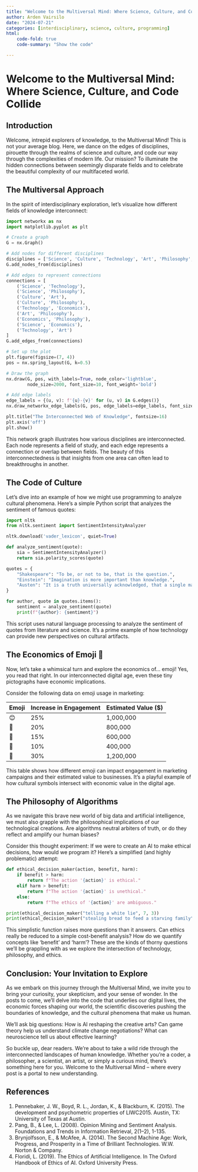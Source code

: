 ```yaml
---
title: "Welcome to the Multiversal Mind: Where Science, Culture, and Code Collide"
author: Arden Vairsilo
date: "2024-07-21"
categories: [interdisciplinary, science, culture, programming]
html:
    code-fold: true
    code-summary: "Show the code"

---
```


# Welcome to the Multiversal Mind: Where Science, Culture, and Code Collide

## Introduction

Welcome, intrepid explorers of knowledge, to the Multiversal Mind! This is not your average blog. Here, we dance on the edges of disciplines, pirouette through the realms of science and culture, and code our way through the complexities of modern life. Our mission? To illuminate the hidden connections between seemingly disparate fields and to celebrate the beautiful complexity of our multifaceted world.

## The Multiversal Approach

In the spirit of interdisciplinary exploration, let's visualize how different fields of knowledge interconnect:

```python
import networkx as nx
import matplotlib.pyplot as plt

# Create a graph
G = nx.Graph()

# Add nodes for different disciplines
disciplines = ['Science', 'Culture', 'Technology', 'Art', 'Philosophy', 'Economics']
G.add_nodes_from(disciplines)

# Add edges to represent connections
connections = [
    ('Science', 'Technology'),
    ('Science', 'Philosophy'),
    ('Culture', 'Art'),
    ('Culture', 'Philosophy'),
    ('Technology', 'Economics'),
    ('Art', 'Philosophy'),
    ('Economics', 'Philosophy'),
    ('Science', 'Economics'),
    ('Technology', 'Art')
]
G.add_edges_from(connections)

# Set up the plot
plt.figure(figsize=(7, 4))
pos = nx.spring_layout(G, k=0.5)

# Draw the graph
nx.draw(G, pos, with_labels=True, node_color='lightblue', 
        node_size=2000, font_size=10, font_weight='bold')

# Add edge labels
edge_labels = {(u, v): f'{u}-{v}' for (u, v) in G.edges()}
nx.draw_networkx_edge_labels(G, pos, edge_labels=edge_labels, font_size=8)

plt.title("The Interconnected Web of Knowledge", fontsize=16)
plt.axis('off')
plt.show()
```

This network graph illustrates how various disciplines are interconnected. Each node represents a field of study, and each edge represents a connection or overlap between fields. The beauty of this interconnectedness is that insights from one area can often lead to breakthroughs in another.

## The Code of Culture

Let's dive into an example of how we might use programming to analyze cultural phenomena. Here's a simple Python script that analyzes the sentiment of famous quotes:

```python
import nltk
from nltk.sentiment import SentimentIntensityAnalyzer

nltk.download('vader_lexicon', quiet=True)

def analyze_sentiment(quote):
    sia = SentimentIntensityAnalyzer()
    return sia.polarity_scores(quote)

quotes = {
    "Shakespeare": "To be, or not to be, that is the question.",
    "Einstein": "Imagination is more important than knowledge.",
    "Austen": "It is a truth universally acknowledged, that a single man in possession of a good fortune, must be in want of a wife."
}

for author, quote in quotes.items():
    sentiment = analyze_sentiment(quote)
    print(f"{author}: {sentiment}")
```

This script uses natural language processing to analyze the sentiment of quotes from literature and science. It's a prime example of how technology can provide new perspectives on cultural artifacts.

## The Economics of Emoji 💸

Now, let's take a whimsical turn and explore the economics of... emoji! Yes, you read that right. In our interconnected digital age, even these tiny pictographs have economic implications.

Consider the following data on emoji usage in marketing:

| Emoji | Increase in Engagement | Estimated Value ($) |
|-------|------------------------|----------------------|
| 😊    | 25%                    | 1,000,000            |
| 🎉    | 20%                    | 800,000              |
| 💪    | 15%                    | 600,000              |
| 🍕    | 10%                    | 400,000              |
| 🚀    | 30%                    | 1,200,000            |

This table shows how different emoji can impact engagement in marketing campaigns and their estimated value to businesses. It's a playful example of how cultural symbols intersect with economic value in the digital age.

## The Philosophy of Algorithms

As we navigate this brave new world of big data and artificial intelligence, we must also grapple with the philosophical implications of our technological creations. Are algorithms neutral arbiters of truth, or do they reflect and amplify our human biases?

Consider this thought experiment: If we were to create an AI to make ethical decisions, how would we program it? Here's a simplified (and highly problematic) attempt:

```python
def ethical_decision_maker(action, benefit, harm):
    if benefit > harm:
        return f"The action '{action}' is ethical."
    elif harm > benefit:
        return f"The action '{action}' is unethical."
    else:
        return f"The ethics of '{action}' are ambiguous."

print(ethical_decision_maker("telling a white lie", 7, 3))
print(ethical_decision_maker("stealing bread to feed a starving family", 8, 8))
```

This simplistic function raises more questions than it answers. Can ethics really be reduced to a simple cost-benefit analysis? How do we quantify concepts like 'benefit' and 'harm'? These are the kinds of thorny questions we'll be grappling with as we explore the intersection of technology, philosophy, and ethics.

## Conclusion: Your Invitation to Explore

As we embark on this journey through the Multiversal Mind, we invite you to bring your curiosity, your skepticism, and your sense of wonder. In the posts to come, we'll delve into the code that underlies our digital lives, the economic forces shaping our world, the scientific discoveries pushing the boundaries of knowledge, and the cultural phenomena that make us human.

We'll ask big questions: How is AI reshaping the creative arts? Can game theory help us understand climate change negotiations? What can neuroscience tell us about effective learning?

So buckle up, dear readers. We're about to take a wild ride through the interconnected landscapes of human knowledge. Whether you're a coder, a philosopher, a scientist, an artist, or simply a curious mind, there's something here for you. Welcome to the Multiversal Mind – where every post is a portal to new understanding.

## References

1. Pennebaker, J. W., Boyd, R. L., Jordan, K., & Blackburn, K. (2015). The development and psychometric properties of LIWC2015. Austin, TX: University of Texas at Austin.
2. Pang, B., & Lee, L. (2008). Opinion Mining and Sentiment Analysis. Foundations and Trends in Information Retrieval, 2(1–2), 1-135.
3. Brynjolfsson, E., & McAfee, A. (2014). The Second Machine Age: Work, Progress, and Prosperity in a Time of Brilliant Technologies. W.W. Norton & Company.
4. Floridi, L. (2019). The Ethics of Artificial Intelligence. In The Oxford Handbook of Ethics of AI. Oxford University Press.